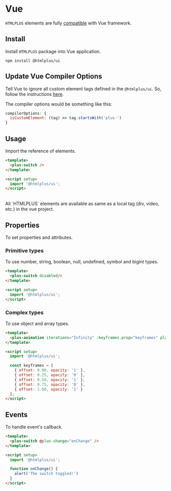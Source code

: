 # Vue

`HTMLPLUS` elements are fully [compatible](https://custom-elements-everywhere.com/#vue) with Vue framework.

## Install

Install `HTMLPLUS` package into Vue application.

```markup
npm install @htmlplus/ui
```

## Update Vue Compiler Options

Tell Vue to ignore all custom element tags defined in the `@htmlplus/ui`. So, follow the instructions [here](https://vuejs.org/guide/extras/web-components.html#using-custom-elements-in-vue).

The compiler options would be something like this:

```js
compilerOptions: {
  isCustomElement: (tag) => tag.startsWith('plus-')
}
```

## Usage

Import the reference of elements.

```html
<template>
  <plus-switch />
</template>

<script setup>
  import '@htmlplus/ui';
</script>
```

<br/>

<Alert type="info">
All `HTMLPLUS` elements are available as same as a local tag (div, video, etc.) in the vue project.
</Alert>

## Properties

To set properties and attributes.

### Primitive types

To use number, string, boolean, null, undefined, symbol and bigint types.

```html
<template>
  <plus-switch disabled/>
</template>

<script setup>
  import '@htmlplus/ui';
</script>
```

### Complex types

To use object and array types.

```html
<template>
  <plus-animation iterations="Infinity" :keyframes.prop="keyframes" play></plus-animation>
</template>

<script setup>
  import '@htmlplus/ui';

  const keyframes = [
    { offset: 0.00, opacity: '1' },
    { offset: 0.25, opacity: '0' },
    { offset: 0.50, opacity: '1' },
    { offset: 0.75, opacity: '0' },
    { offset: 1.00, opacity: '1' }
  ];
</script>
```

## Events

To handle event's callback.

```html
<template>
  <plus-switch @plus-change="onChange" />
</template>

<script setup>
  import '@htmlplus/ui';

  function onChange() {
    alert('The switch toggled!')
  }
</script>
```
